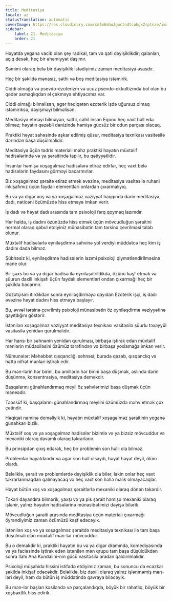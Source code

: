 ```yaml
---
title: Meditasiya
locale: az
statusTranslation: automatic
coverImage: https://res.cloudinary.com/xmfm6mhw3gwctndtcubgx2rptnae/image/upload/v1741354419/small_cover_la_gran_rebelion_28716e29d2.webp
sidebar:
    label: 21. Meditasiya
    order: 21
---
```

Həyatda yeganə vacib olan şey radikal, tam və qəti dəyişiklikdir; qalanları, açıq desək, heç bir əhəmiyyət daşımır.

Səmimi olaraq belə bir dəyişiklik istədiyimiz zaman meditasiya əsasdır.

Heç bir şəkildə mənasız, səthi və boş meditasiya istəmirik.

Ciddi olmağa və psevdo-ezoterizm və ucuz psevdo-okkultizmdə bol olan bu qədər axmaqlıqdan əl çəkməyə ehtiyacımız var.

Ciddi olmağı bilməlisən, əgər həqiqətən ezoterik işdə uğursuz olmaq istəmiriksə, dəyişməyi bilməlisən.

Meditasiya etməyi bilməyən, səthi, cahil insan Eqonu heç vaxt həll edə bilməz; həyatın qəzəbli dənizində həmişə gücsüz bir odun parçası olacaq.

Praktiki həyat sahəsində aşkar edilmiş qüsur, meditasiya texnikası vasitəsilə dərindən başa düşülməlidir.

Meditasiya üçün tədris materialı məhz praktiki həyatın müxtəlif hadisələrində və ya şəraitində tapılır, bu qətiyyətlidir.

İnsanlar həmişə xoşagəlməz hadisələrə etiraz edirlər, heç vaxt belə hadisələrin faydasını görməyi bacarmırlar.

Biz xoşagəlməz şəraitə etiraz etmək əvəzinə, meditasiya vasitəsilə ruhani inkişafımız üçün faydalı elementləri onlardan çıxarmalıyıq.

Bu və ya digər xoş və ya xoşagəlməz vəziyyət haqqında dərin meditasiya, dadı, nəticəni özümüzdə hiss etməyə imkan verir.

İş dadı və həyat dadı arasında tam psixoloji fərq qoymaq lazımdır.

Hər halda, iş dadını özünüzdə hiss etmək üçün mövcudluğun şəraitini normal olaraq qəbul etdiyiniz münasibətin tam tərsinə çevrilməsi tələb olunur.

Müxtəlif hadisələrlə eyniləşdirmə səhvinə yol verdiyi müddətcə heç kim iş dadını dada bilməz.

Şübhəsiz ki, eyniləşdirmə hadisələrin lazımi psixoloji qiymətləndirilməsinə mane olur.

Bir şəxs bu və ya digər hadisə ilə eyniləşdirildikdə, özünü kəşf etmək və şüurun daxili inkişafı üçün faydalı elementləri ondan çıxarmağı heç bir şəkildə bacarmır.

Gözətçisini itirdikdən sonra eyniləşdirməyə qayıdan Ezoterik işçi, iş dadı əvəzinə həyat dadını hiss etməyə başlayır.

Bu, əvvəl tərsinə çevrilmiş psixoloji münasibətin öz eyniləşdirmə vəziyyətinə qayıtdığını göstərir.

İstənilən xoşagəlməz vəziyyət meditasiya texnikası vasitəsilə şüurlu təxəyyül vasitəsilə yenidən qurulmalıdır.

Hər hansı bir səhnənin yenidən qurulması, birbaşa iştirak edən müxtəlif mənlərin müdaxiləsini özümüz tərəfindən və birbaşa yoxlamağa imkan verir.

Nümunələr: Məhəbbət qısqanclığı səhnəsi; burada qəzəb, qısqanclıq və hətta nifrət mənləri iştirak edir.

Bu mən-lərin hər birini, bu amillərin hər birini başa düşmək, əslində dərin düşünmə, konsentrasiya, meditasiya deməkdir.

Başqalarını günahlandırmaq meyli öz səhvlərimizi başa düşmək üçün maneədir.

Təəssüf ki, başqalarını günahlandırmaq meylini özümüzdə məhv etmək çox çətindir.

Həqiqət naminə deməliyik ki, həyatın müxtəlif xoşagəlməz şəraitinin yeganə günahkarı bizik.

Müxtəlif xoş və ya xoşagəlməz hadisələr bizimlə və ya bizsiz mövcuddur və mexaniki olaraq davamlı olaraq təkrarlanır.

Bu prinsipdən çıxış edərək, heç bir problemin son həlli ola bilməz.

Problemlər həyatdandır və əgər son həll olsaydı, həyat həyat deyil, ölüm olardı.

Beləliklə, şərait və problemlərdə dəyişiklik ola bilər, lakin onlar heç vaxt təkrarlanmaqdan qalmayacaq və heç vaxt son həllə malik olmayacaqlar.

Həyat bütün xoş və xoşagəlməz şəraitlərlə mexaniki olaraq dönən təkərdir.

Təkəri dayandıra bilmərik, yaxşı və ya pis şərait həmişə mexaniki olaraq işlənir, yalnız həyatın hadisələrinə münasibətimizi dəyişə bilərik.

Mövcudluğun şəraiti arasında meditasiya üçün materialı çıxarmağı öyrəndiyimiz zaman özümüzü kəşf edəcəyik.

İstənilən xoş və ya xoşagəlməz şəraitdə meditasiya texnikası ilə tam başa düşülməli olan müxtəlif mən-lər mövcuddur.

Bu o deməkdir ki, praktiki həyatın bu və ya digər dramında, komediyasında və ya faciəsində iştirak edən istənilən mən qrupu tam başa düşüldükdən sonra İlahi Ana Kundalini-nin gücü vasitəsilə aradan qaldırılmalıdır.

Psixoloji müşahidə hissini istifadə etdiyimiz zaman, bu sonuncu da ecazkar şəkildə inkişaf edəcəkdir. Beləliklə, biz daxili olaraq yalnız işlənməmiş mən-ləri deyil, həm də bütün iş müddətində qavraya biləcəyik.

Bu mən-lər başları kəsiləndə və parçalandıqda, böyük bir rahatlıq, böyük bir xoşbəxtlik hiss edirik.

